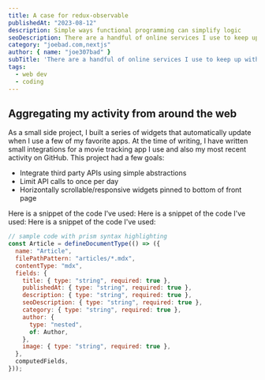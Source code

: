 ```yaml
---
title: A case for redux-observable
publishedAt: "2023-08-12"
description: Simple ways functional programming can simplify logic
seoDescription: There are a handful of online services I use to keep up with my professional interests and personal hobbies. I thought it would be fun to aggregate my activity across these services on the front page of my portfolio site.
category: "joebad.com,nextjs"
author: { name: "joe307bad" }
subTitle: 'There are a handful of online services I use to keep up with my professional interests and personal hobbies. I thought it would be fun to aggregate my activity across these services on the front page of my portfolio site.'
tags:
  - web dev
  - coding
---
```


## Aggregating my activity from around the web

As a small side project, I built a series of widgets that automatically update when I use a few of my favorite apps. At the time of writing, I have written small integrations for a movie tracking app I use and also my most recent activity on GitHub. This project had a few goals:

- Integrate third party APIs using simple abstractions
- Limit API calls to once per day
- Horizontally scrollable/responsive widgets pinned to bottom of front page

Here is a snippet of the code I've used:
Here is a snippet of the code I've used:
Here is a snippet of the code I've used:

```js
// sample code with prism syntax highlighting
const Article = defineDocumentType(() => ({
  name: "Article",
  filePathPattern: "articles/*.mdx",
  contentType: "mdx",
  fields: {
    title: { type: "string", required: true },
    publishedAt: { type: "string", required: true },
    description: { type: "string", required: true },
    seoDescription: { type: "string", required: true },
    category: { type: "string", required: true },
    author: {
      type: "nested",
      of: Author,
    },
    image: { type: "string", required: true },
  },
  computedFields,
}));
```
